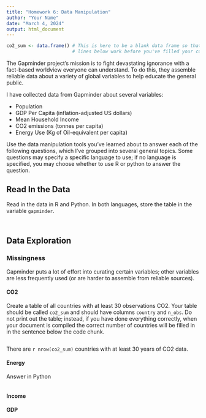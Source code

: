 ```yaml
---
title: "Homework 6: Data Manipulation"
author: "Your Name"
date: "March 4, 2024"
output: html_document
---
```


```r
co2_sum <- data.frame() # This is here to be a blank data frame so that the 
                        # lines below work before you've filled your code in.
```

The Gapminder project's mission is to fight devastating ignorance with a fact-based worldview everyone can understand. To do this, they assemble reliable data about a variety of global variables to help educate the general public.

I have collected data from Gapminder about several variables: 

- Population
- GDP Per Capita (inflation-adjusted US dollars)
- Mean Household Income
- CO2 emissions (tonnes per capita)
- Energy Use (Kg of Oil-equivalent per capita)

Use the data manipulation tools you've learned about to answer each of the following questions, which I've grouped into several general topics. Some questions may specify a specific language to use; if no language is specified, you may choose whether to use R or python to answer the question.

## Read In the Data

Read in the data in R and Python. In both languages, store the table in the variable `gapminder`. 

```r

```

```python

```



## Data Exploration

### Missingness

Gapminder puts a lot of effort into curating certain variables; other variables are less frequently used (or are harder to assemble from reliable sources). 

#### CO2
Create a table of all countries with at least 30 observations CO2. Your table should be called `co2_sum` and should have columns `country` and `n_obs`. Do not print out the table; instead, if you have done everything correctly, when your document is compiled the correct number of countries will be filled in in the sentence below the code chunk.

<!-- Use R -->
```r

```

There are `r nrow(co2_sum)` countries with at least 30 years of CO2 data.

#### Energy
Answer in Python

```python

```


#### Income

#### GDP

